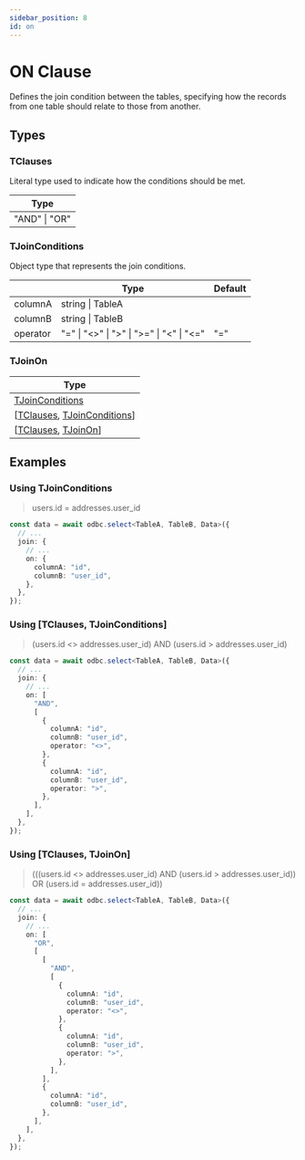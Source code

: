 ```yaml
---
sidebar_position: 8
id: on
---
```



# ON Clause

Defines the join condition between the tables, specifying how the records from one table should relate to those from another.

## Types

### TClauses

Literal type used to indicate how the conditions should be met.

| Type          |
| ------------- |
| "AND" \| "OR" |

### TJoinConditions

Object type that represents the join conditions.

|          | Type                                                        | Default |
| -------- | ----------------------------------------------------------- | ------- |
| columnA  | string \| <KeyOfKey>TableA</KeyOfKey>                       |         |
| columnB  | string \| <KeyOfKey>TableB</KeyOfKey>                       |         |
| operator | "=" \| "&lt;&gt;" \| "&gt;" \| "&gt;=" \| "&lt;" \| "&lt;=" | "="     |

### TJoinOn

| Type                                                                                                                      |
| ------------------------------------------------------------------------------------------------------------------------- |
| [<TypeKey>TJoinConditions</TypeKey>](#tjoinconditions)                                                                    |
| \[[<TypeKey>TClauses</TypeKey>](#tclauses), <ArrayKey>[<TypeKey>TJoinConditions</TypeKey>](#tjoinconditions)</ArrayKey>\] |
| \[[<TypeKey>TClauses</TypeKey>](#tclauses), <ArrayKey>[<TypeKey>TJoinOn</TypeKey>](#tjoinon)</ArrayKey>\]                 |

## Examples

### Using <TypeKey>TJoinConditions</TypeKey>

> users.id = addresses.user_id

```ts
const data = await odbc.select<TableA, TableB, Data>({
  // ...
  join: {
    // ...
    on: {
      columnA: "id",
      columnB: "user_id",
    },
  },
});
```

### Using \[<TypeKey>TClauses</TypeKey>, <ArrayKey><TypeKey>TJoinConditions</TypeKey></ArrayKey>\]

> (users.id &lt;&gt; addresses.user_id) AND (users.id > addresses.user_id)

```ts
const data = await odbc.select<TableA, TableB, Data>({
  // ...
  join: {
    // ...
    on: [
      "AND",
      [
        {
          columnA: "id",
          columnB: "user_id",
          operator: "<>",
        },
        {
          columnA: "id",
          columnB: "user_id",
          operator: ">",
        },
      ],
    ],
  },
});
```

### Using \[<TypeKey>TClauses</TypeKey>, <ArrayKey><TypeKey>TJoinOn</TypeKey></ArrayKey>\]

> (((users.id &lt;&gt; addresses.user_id) AND (users.id > addresses.user_id)) OR (users.id = addresses.user_id))

```ts
const data = await odbc.select<TableA, TableB, Data>({
  // ...
  join: {
    // ...
    on: [
      "OR",
      [
        [
          "AND",
          [
            {
              columnA: "id",
              columnB: "user_id",
              operator: "<>",
            },
            {
              columnA: "id",
              columnB: "user_id",
              operator: ">",
            },
          ],
        ],
        {
          columnA: "id",
          columnB: "user_id",
        },
      ],
    ],
  },
});
```
